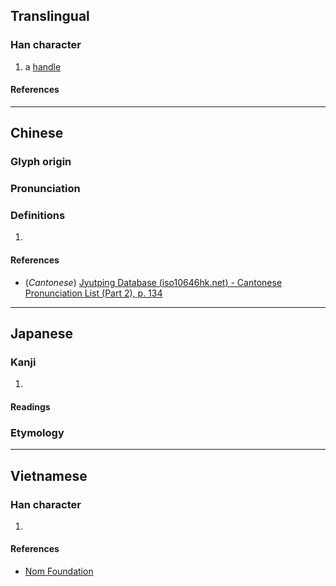 {{character info}}
==Translingual==

===Han character===
{{Han char|rn=75|rad=木|as=21|sn=25|four=|canj=DMBB,XDMBB|ids=⿰木霸}}

# a [[handle]]

====References====
{{Han ref|kx=0564.170|dkj=15971|dj=0953.210|hdz=21326.060|uh=6B1B}}

----

==Chinese==
{{zh-forms}}

===Glyph origin===
{{Han etym}}

===Pronunciation===
{{zh-pron
|m=bà
|c=baa3
|mc=y
|oc=y
|ma=
|cat=n
}}

===Definitions===
{{zh-hanzi}}

# {{rfdef|zh}}

====References====
* (''Cantonese'') [http://www.iso10646hk.net/jp/document/download.jsp Jyutping Database (iso10646hk.net) - Cantonese Pronunciation List (Part 2), p. 134]

----

==Japanese==

===Kanji===
{{ja-kanji|grade=|rs=木21}}

# {{rfdef|ja|sort=木21}}

====Readings====
{{ja-readings
|on=は, へ
|kun=つか
}}

===Etymology===
{{ja-kanjitab|yomi=k|つか}}
{{ja-see|柄}}

----

==Vietnamese==

===Han character===
{{vi-readings|rs=木21|reading=[[bá]], [[bả]]}}

# {{rfdef|vi|sort=木21}}

====References====
* [http://nomfoundation.org/common/nom_details.php?codepoint=6b1b Nom Foundation]